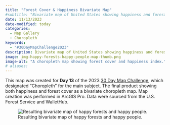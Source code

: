 ```yaml
---
title: "Forest Cover & Happiness Bivariate Map"
#subtitle: "Bivariate map of United States showing happiness and forest cover."
date: 11/13/2023
date-modified: today
categories:
  - Map Gallery
  - Choropleth
keywords:
  - "#30DayMapChallenge2023"
description: Bivariate map of United States showing happiness and forest cover. This bivariate choropleth map shows happiness scores from WalletHub and forest cover values from the U.S. Forest Service for each U.S. state. This creative project was produced for the 2023 30-day map challenge.
image: img-happy-forests-happy-people-map-thumb.png
image-alt: "A choropleth map showing forest cover and happiness index."
# aliases:
---
```


This map was created for **Day 13** of the 2023 [30 Day Map Challenge](https://30daymapchallenge.com/), which designated "Choropleth" for the main subject. The final product showing both happiness and forest cover as a bivariate choropleth map. Map creation was performed in ArcGIS Pro. Data were sourced from the U.S. Forest Service and WalletHub.

![Resulting bivariate map of happy forests and happy people.](img-happy-forests-happy-people-map.png)

